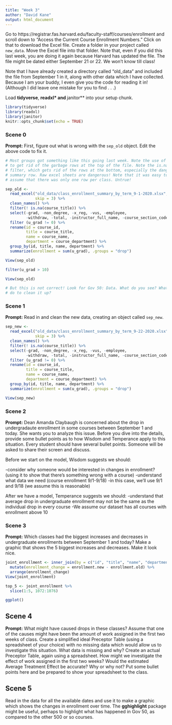 ```yaml
---
title: "Week 3"
author: "David Kane"
output: html_document
---
```


Go to https://registrar.fas.harvard.edu/faculty-staff/courses/enrollment and scroll down to "Access the Current Course Enrollment Numbers." Click on that to download the Excel file. Create a folder in your project called `new_data`. Move the Excel file into that folder. Note that, even if you did this last week, you are doing it again because Harvard has updated the file. The file might be dated either September 21 or 22. We won't know till class!

Note that I have already created a directory called "old_data" and included the file from September 1 in it, along with other data which I have collected. Because I am your buddy, I even give you the code for reading it in! (Although I did leave one mistake for you to find . . .)

Load **tidyverse**, **readxl* and **janitor** into your setup chunk.

```r
library(tidyverse)
library(readxl)
library(janitor)
knitr::opts_chunk$set(echo = TRUE)
```


### Scene 0

**Prompt:**  First, figure out what is wrong with the `sep_old` object. Edit the above code to fix it.

```r
# Most groups got something like this going last week. Note the use of skip = 3
# to get rid of the garbage rows at the top of the file. Note the is.na()
# filter, which gets rid of the rows at the bottom, especially the dangerous
# summary row. Raw excel sheets are dangerous! Note that it was easy to naively
# assume that there was only one row per class. Untrue!

sep_old <- 
  read_excel("old_data/class_enrollment_summary_by_term_9-1-2020.xlsx", 
             skip = 3) %>% 
  clean_names() %>% 
  filter(! is.na(course_title)) %>% 
  select(-grad, -non_degree, -x_reg, -vus, -employee, 
         -withdraw, -total, -instructor_full_name, -course_section_code) %>%
  filter (u_grad != 0) %>% 
  rename(id = course_id,
         title = course_title,
         name = course_name,
         department = course_department) %>%
  group_by(id, title, name, department) %>%
  summarize(enrollment = sum(u_grad), .groups = "drop")

View(sep_old)
```


```r
filter(u_grad > 10) 
```


```r
View(sep_old) 

# But this is not correct! Look for Gov 50: Data. What do you see? What can you
# do to clean it up?
```




### Scene 1

**Prompt:** Read in and clean the new data, creating an object called `sep_new`. 

```r
sep_new <- 
  read_excel("old_data/class_enrollment_summary_by_term_9-22-2020.xlsx", 
             skip = 3) %>% 
  clean_names() %>% 
  filter(! is.na(course_title)) %>% 
  select(-grad, -non_degree, -x_reg, -vus, -employee, 
         -withdraw, -total, -instructor_full_name, -course_section_code) %>%
  filter (u_grad != 0) %>% 
  rename(id = course_id,
         title = course_title,
         name = course_name,
         department = course_department) %>%
  group_by(id, title, name, department) %>%
  summarize(enrollment = sum(u_grad), .groups = "drop")

View(sep_new)
```



### Scene 2

**Prompt:** Dean Amanda Claybaugh is concerned about the drop in undergradaute enrollment in some courses between September 1 and today. She wants you to analyze this issue. Before you dive into the details, provide some bullet points as to how Wisdom and Temperance apply to this situation. Every student should have several bullet points. Someone will be asked to share their screen and discuss.

Before we start on the model, Wisdom suggests we should:

-consider why someone would be interested in changes in enrollment? (using it to show that there's something wrong with a course)
-understand what data we need (course enrollment 9/1-9/18)
  -in this case, we'll use 9/1 and 9/18 (we assume this is reasonable)

After we have a model, Temperance suggests we should:
-understand that average drop in undergraduate enrollment may not be the same as the individual drop in every course
-We assume our dataset has all courses with enrollment above 10


### Scene 3

**Prompt:** Which classes had the biggest increases and decreases in undergraduate enrollments between September 1 and today? Make a graphic that shows the 5 biggest increases and decreases. Make it look nice.


```r
joint_enrollment <- inner_join(by = c("id", "title", "name", "department"), x = sep_old, y = sep_new, suffix = c(".old", ".new")) %>%
  mutate(enrollment_change = enrollment.new - enrollment.old) %>%
  arrange(enrollment_change)
View(joint_enrollment) 

top_5 <- joint_enrollment %>% 
  slice(1:5, 1072:1076)

ggplot()

```



## Scene 4

**Prompt:**  What might have caused drops in these classes? Assume that one of the causes might have been the amount of work assigned in the first two weeks of class. Create a simplified ideal Preceptor Table (using a spreadsheet of your choice) with no missing data which would allow us to investigate this situation. What data is missing and why? Create an actual Preceptor Table, again using a spreadsheet. How might we investigate the effect of work assigned in the first two weeks? Would the estimated Average Treatment Effect be accurate? Why or why not? Put some bullet points here and be prepared to show your spreadsheet to the class.


## Scene 5

Read in the data for all the available dates and use it to make a graphic which shows the changes in enrollment over time. The **gghighlight** package might be useful, perhaps to highlight what has happened in Gov 50, as compared to the other 500 or so courses.


